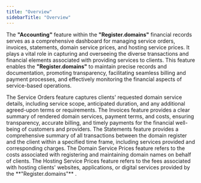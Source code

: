 ```yaml
---
title: "Overview"
sidebarTitle: "Overview"
---
```


The **"Accounting"** feature within  the **"Register.domains"** financial records serves as a comprehensive dashboard for managing service orders, invoices, statements, domain service prices, and hosting service prices. It plays a vital role in capturing and overseeing the diverse transactions and financial elements associated with providing services to clients. This feature enables the **"Register.domains"** to maintain precise records and documentation, promoting transparency, facilitating seamless billing and payment processes, and effectively monitoring the financial aspects of service-based operations.

<CardGroup cols={2}>
  <Card
    title="Service Orders"
    icon="clipboard-list"
    href="/Accounting/Service-Orders"
  >
    The Service Orders feature captures clients' requested domain service details, including service scope, anticipated duration, and any additional agreed-upon terms or requirements.
  </Card>
  <Card title="Invoices" icon="file-invoice" href="/Accounting/Invoices">
    The Invoices feature provides a clear summary of rendered domain services, payment terms, and costs, ensuring transparency, accurate billing, and timely payments for the financial well-being of customers and providers.
  </Card>
  <Card
    title="Statements"
    icon="money-check-dollar"
    href="/Accounting/Statements"
  >
    The Statements feature provides a comprehensive summary of all transactions between the domain register and the client within a specified time frame, including services provided and corresponding charges.
  </Card>
  <Card
    title="Domain Service Prices"
    icon="globe"
    href="/Accounting/Domain-Service-Prices"
  >
    The Domain Service Prices feature refers to the costs associated with registering and maintaining domain names on behalf of clients.
  </Card>
  <Card
    title="Hosting Service Prices"
    icon="nfc-signal"
    href="/Accounting/Hosting-Service-Prices"
  >
    The Hosting Service Prices feature  refers to the fees associated with hosting clients' websites, applications, or digital services provided by the **"Register.domains"** .
  </Card>
</CardGroup>

